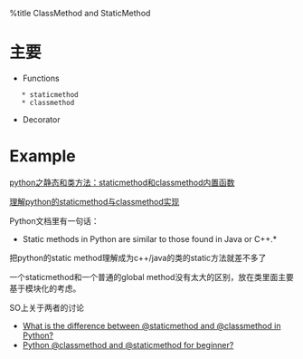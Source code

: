 %title ClassMethod and StaticMethod

= 主要 =

* Functions
	* staticmethod
	* classmethod
* Decorator

= Example =
{{{class="brush:python"
#!/usr/bin/env python
# -*- coding: utf-8 -*-
# wutq@2013-02-20

class A(object):
    @classmethod
    def cm(cls):
        print '类方法cm(cls)调用者：', cls.__name__

    @staticmethod
    def sm():
        print '静态方法sm()被调用'

class B(A):
    pass

A.cm()
B.cm()
A.sm()
B.sm()

# $ Output
# 类方法cm(cls)调用者： A
# 类方法cm(cls)调用者： B
# 静态方法sm()被调用
# 静态方法sm()被调用
}}}

[[http://blog.csdn.net/qigan30125/article/details/7550338|python之静态和类方法：staticmethod和classmethod内置函数]]


[[http://luozhaoyu.iteye.com/blog/1506376|理解python的staticmethod与classmethod实现]]

Python文档里有一句话：
*Static methods in Python are similar to those found in Java or C++.*

把python的static method理解成为c++/java的类的static方法就差不多了

一个staticmethod和一个普通的global method没有太大的区别，放在类里面主要基于模块化的考虑。

SO上关于两者的讨论
* [[http://stackoverflow.com/questions/136097/what-is-the-difference-between-staticmethod-and-classmethod-in-python|What is the difference between @staticmethod and @classmethod in Python?]]
* [[http://stackoverflow.com/questions/12179271/python-classmethod-and-staticmethod-for-beginner|Python @classmethod and @staticmethod for beginner?]]
